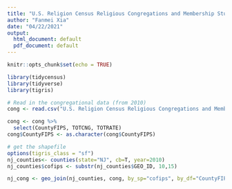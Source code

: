 ```yaml
---
title: "U.S. Religion Census Religious Congregations and Membership Study (2010, County Level)"
author: "Fanmei Xia"
date: "04/22/2021"
output:
  html_document: default
  pdf_document: default
---
```


```r
knitr::opts_chunk$set(echo = TRUE)

library(tidycensus)
library(tidyverse)
library(tigris)
```


```r
# Read in the congregational data (from 2010)
cong <- read.csv("U.S. Religion Census Religious Congregations and Membership Study, 2010 (County File).csv")

```

```r
cong <- cong %>%
  select(CountyFIPS, TOTCNG, TOTRATE) 
cong$CountyFIPS <- as.character(cong$CountyFIPS)
```

```r
# get the shapefile
options(tigris_class = "sf")
nj_counties<- counties(state="NJ", cb=T, year=2010)
nj_counties$cofips <- substr(nj_counties$GEO_ID, 10,15)

nj_cong <- geo_join(nj_counties, cong, by_sp="cofips", by_df="CountyFIPS")

```

